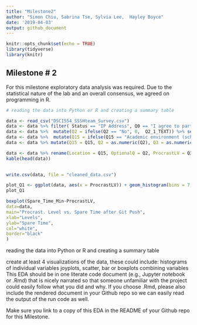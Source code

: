 ```yaml
---
title: "Milestone2"
author: "Simon Chiu, Sabrina Tse, Sylvia Lee,  Hayley Boyce"
date: '2019-04-03'
output: github_document
---
```


```r
knitr::opts_chunk$set(echo = TRUE)
library(tidyverse)
library(knitr)
```

## Milestone # 2 

For this milestone exploratory data analysis was required. Due to the statistical nature of the lab and an overall consensus, we agreed on programming in R.


```r
# reading the data into Python or R and creating a summary table

data <- read_csv("DSCI554_SSSHteam_Survey.csv")
data <- data %>% filter( Status == "IP Address", Q0 == "I agree to participate" ) %>% select(Q15, Q2, Q2_1_TEXT, Q3, Q4,Q16, Q11, Q5, Q18)
data <- data %>%  mutate(Q2 = ifelse(Q2 == "No", 0,  Q2_1_TEXT)) %>% select(-Q2_1_TEXT)
data <- data %>%  mutate(Q15 = ifelse(Q15 == "Academic environment (school libraries, lounges, classrooms)", "Academic",  Q15)) 
data <- data %>% mutate(Q15 = Q15, Q2 = as.numeric(Q2), Q3 = as.numeric(Q3),  Q4 = as.numeric(Q4),  Q16 = as.numeric(Q16),  Q11 = as.numeric(Q11), Q5 = as.numeric(Q5), Q18= as.numeric(Q18) )

data <- data %>% rename(Location = Q15, OptionalQ = Q2, ProcrastLV = Q3,  Household_Hr = Q4,  Commute_Hm_Sch_Min = Q16,  Commute_Stu_Loc_Min = Q11, Time_On_Lab_Hr = Q5, Spare_Time_Min= Q18 )
kable(head(data))
  
``` 

```r
write.csv(data, file = "cleaned_data.csv")

```

```r
plot_Q1 <- ggplot(data, aes(x = ProcrastLV)) + geom_histogram(bins = 7, colour='white') +theme_bw() + labs(x= "Level of procrastination", y = "Frequencty", title = "Distribution of procrastination levels in MDS")
plot_Q1

```

```r

boxplot(Spare_Time_Min~ProcrastLV,
data=data,
main="Procrast. Level vs. Spare Time after Git Push",
xlab="Levels",
ylab="Spare Time",
col="white",
border="black"
)

```

reading the data into Python or R and creating a summary table


create at least 4 visualizations of the data, these could include:
histograms of individual variables
joyplots, scatter, bar or boxplots combining variables
This EDA should be in one literate code document (e.g., Jupyter notebook or .Rmd) that is nicely narrated so that someone unfamiliar with the project could easily follow what you did and why. If you choose .Rmd, please also include the rendered document in your Github repo so we can easily read the output of the run code as well.

Make sure you link to a copy of this EDA in the README of your Github repo for this Milestone.